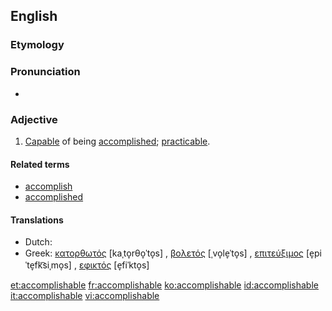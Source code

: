 ==English==

===Etymology===
{{suffix|accomplish|able}}

===Pronunciation===
* {{a|US}} {{IPA|/ə.ˈkɒm.plɪʃ.ə.bəl/}}

===Adjective===
{{en-adj}}

# [[capable|Capable]] of being [[accomplished]]; [[practicable]].

====Related terms====
* [[accomplish]]
* [[accomplished]]

====Translations====
{{trans-top|capable of being accomplished}}
* Dutch: {{t+|nl|haalbaar}}
* Greek: [[κατορθωτός]] [kaˌto̞rθo̞ˈto̞s] {{g|m}}, [[βολετός]] [ˌvo̞le̞ˈto̞s] {{g|m}}, [[επιτεύξιμος]] [e̞piˈte̞fk͡siˌmo̞s] {{g|m}}, [[εφικτός]] [e̞fiˈkto̞s] {{g|m}}
{{trans-mid}}
{{trans-bottom}}

[[et:accomplishable]]
[[fr:accomplishable]]
[[ko:accomplishable]]
[[id:accomplishable]]
[[it:accomplishable]]
[[vi:accomplishable]]